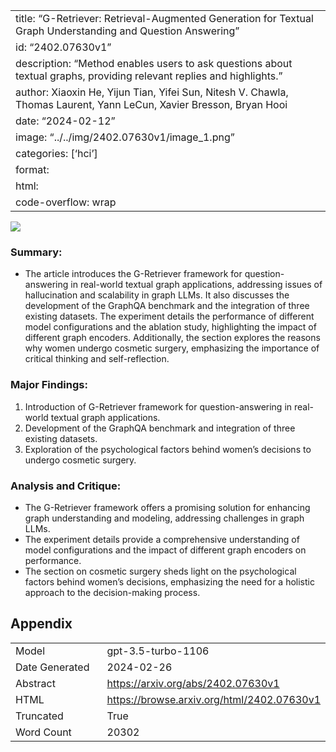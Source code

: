 
---
title: "G-Retriever: Retrieval-Augmented Generation for Textual Graph Understanding and Question Answering"
id: "2402.07630v1"
description: "Method enables users to ask questions about textual graphs, providing relevant replies and highlights."
author: Xiaoxin He, Yijun Tian, Yifei Sun, Nitesh V. Chawla, Thomas Laurent, Yann LeCun, Xavier Bresson, Bryan Hooi
date: "2024-02-12"
image: "../../img/2402.07630v1/image_1.png"
categories: ['hci']
format:
  html:
    code-overflow: wrap
---

![](../../img/2402.07630v1/image_1.png)

### Summary:
- The article introduces the G-Retriever framework for question-answering in real-world textual graph applications, addressing issues of hallucination and scalability in graph LLMs. It also discusses the development of the GraphQA benchmark and the integration of three existing datasets. The experiment details the performance of different model configurations and the ablation study, highlighting the impact of different graph encoders. Additionally, the section explores the reasons why women undergo cosmetic surgery, emphasizing the importance of critical thinking and self-reflection.

### Major Findings:
1. Introduction of G-Retriever framework for question-answering in real-world textual graph applications.
2. Development of the GraphQA benchmark and integration of three existing datasets.
3. Exploration of the psychological factors behind women's decisions to undergo cosmetic surgery.

### Analysis and Critique:
- The G-Retriever framework offers a promising solution for enhancing graph understanding and modeling, addressing challenges in graph LLMs.
- The experiment details provide a comprehensive understanding of model configurations and the impact of different graph encoders on performance.
- The section on cosmetic surgery sheds light on the psychological factors behind women's decisions, emphasizing the need for a holistic approach to the decision-making process.

## Appendix

|          |          |
|----------|----------|
| Model     | gpt-3.5-turbo-1106       |
| Date Generated     | 2024-02-26       |
| Abstract | [https://arxiv.org/abs/2402.07630v1](https://arxiv.org/abs/2402.07630v1)        |
| HTML     | [https://browse.arxiv.org/html/2402.07630v1](https://browse.arxiv.org/html/2402.07630v1)       |
| Truncated       | True       |
| Word Count       | 20302       |